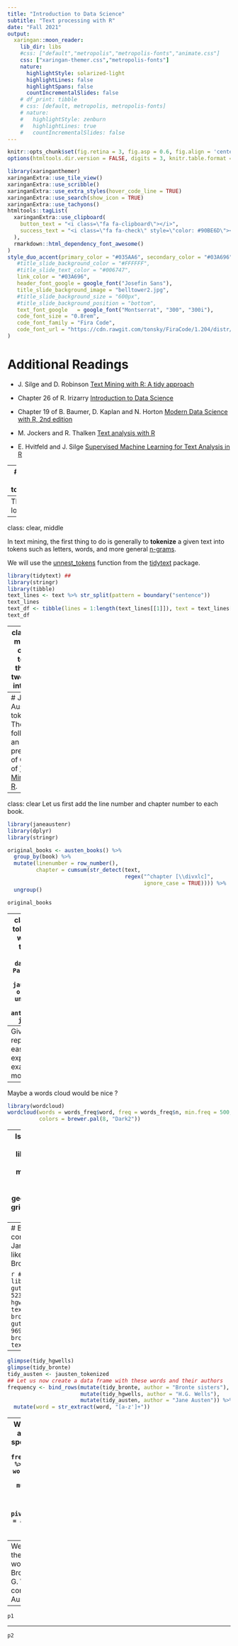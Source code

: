```yaml
---
title: "Introduction to Data Science"
subtitle: "Text processing with R"
date: "Fall 2021"
output:
  xaringan::moon_reader:
    lib_dir: libs
    #css: ["default","metropolis","metropolis-fonts","animate.css"]
    css: ["xaringan-themer.css","metropolis-fonts"]
    nature:
      highlightStyle: solarized-light
      highlightLines: false
      highlightSpans: false
      countIncrementalSlides: false
    # df_print: tibble
    # css: [default, metropolis, metropolis-fonts]
    # nature:
    #   highlightStyle: zenburn
    #   highlightLines: true
    #   countIncrementalSlides: false
--- 
```

```r
knitr::opts_chunk$set(fig.retina = 3, fig.asp = 0.6, fig.align = 'center', out.width = "120%",message = FALSE)
options(htmltools.dir.version = FALSE, digits = 3, knitr.table.format = "html",tibble.print_min=6, tibble.print_max = 6, tibble.width=70)
```

```r
library(xaringanthemer)
xaringanExtra::use_tile_view()
xaringanExtra::use_scribble()
xaringanExtra::use_extra_styles(hover_code_line = TRUE)
xaringanExtra::use_search(show_icon = TRUE)
xaringanExtra::use_tachyons()
htmltools::tagList(
  xaringanExtra::use_clipboard(
    button_text = "<i class=\"fa fa-clipboard\"></i>",
    success_text = "<i class=\"fa fa-check\" style=\"color: #90BE6D\"></i>",
  ),
  rmarkdown::html_dependency_font_awesome()
)
style_duo_accent(primary_color = "#035AA6", secondary_color = "#03A696",
   #title_slide_background_color = "#FFFFFF",
   #title_slide_text_color = "#006747",
   link_color = "#03A696",
   header_font_google = google_font("Josefin Sans"),
   title_slide_background_image = "belltower2.jpg",
   #title_slide_background_size = "600px",
   #title_slide_background_position = "bottom",
   text_font_google   = google_font("Montserrat", "300", "300i"),
   code_font_size = "0.8rem",
   code_font_family = "Fira Code",
   code_font_url = "https://cdn.rawgit.com/tonsky/FiraCode/1.204/distr/fira_code.css"
)
```
# Additional Readings

+ J. Silge and D. Robinson [Text Mining with R: A tidy approach](https://www.tidytextmining.com/)

+ Chapter 26 of R. Irizarry [Introduction to Data Science](https://rafalab.github.io/dsbook/text-mining.html)

+ Chapter 19 of B. Baumer, D. Kaplan and N. Horton [Modern Data Science with R, 2nd edition](https://mdsr-book.github.io/mdsr2e/ch-text.html)

+ M. Jockers and R. Thalken [Text analysis with R](https://catalog.lib.ncsu.edu/catalog/NCSU4839893)

+ E. Hvitfeld and J. Silge [Supervised Machine Learning for Text Analysis in R](https://smltar.com/)

---
# Text data and tokenization.

Let us first consider the following two stanzas from a poem by [Oscar Wilde](https://en.wikipedia.org/wiki/Oscar_Wilde)

```r
library(stringr)
text <- str_c("Tread lightly, she is near\r\n",
"\tUnder the snow\r\n",
"Speak gently, she can hear\r\n",
"\tThe daisies grow.\r\n",
"All her bright golden hair\r\n",
"\tTarnished with rust\r\n",
"She that was young and fair\r\n",
"\tFallen to dust.", collapse = "")
cat(text)
```
--
The raw text looks like 
```r
text
```

---
class: clear, middle

In text mining, the first thing to do is generally to **tokenize** a given text into tokens such as letters, words, and more general [n-grams](https://en.wikipedia.org/wiki/N-gram). 

We will use the [unnest_tokens](https://www.rdocumentation.org/packages/tidytext/versions/0.3.1/topics/unnest_tokens) function from the [tidytext](https://www.rdocumentation.org/packages/tidytext/versions/0.3.1) package.

```r
library(tidytext) ## 
library(stringr)
library(tibble)
text_lines <- text %>% str_split(pattern = boundary("sentence")) 
text_lines
text_df <- tibble(lines = 1:length(text_lines[[1]]), text = text_lines[[1]])
text_df
```

---
class: clear, middle
We can now tokenize the above two stanzas into words.
```r
tokens <- text_df %>% unnest_tokens(words, text)
tokens
```
Other tokenization are also possible, e.g.,
```r
text_df %>% unnest_tokens(ngrams, text, token = "ngrams", n = 3)
```

---
# Jane Austen and tokenization.
The following is an abridged presentation of Chapter 1 of [Text Mining with R](https://www.tidytextmining.com/).
```r
library(janeaustenr) ## The package contains the text of 6 Jane Austen's novels.
library(dplyr)
austen_books()
austen_books() %>% dplyr::select(book) %>% unique() %>% pull()
```

---
class: clear
Let us first add the line number and chapter number to each book.
```r
library(janeaustenr)
library(dplyr)
library(stringr)

original_books <- austen_books() %>%
  group_by(book) %>%
  mutate(linenumber = row_number(),
         chapter = cumsum(str_detect(text, 
                                     regex("^chapter [\\divxlc]",
                                           ignore_case = TRUE)))) %>%
  ungroup()

original_books
```
---
class: clear
We next tokenize the text into words and remove the common stop words.
```r
data(stop_words) ## Part of the tidytext package.
jausten_tokenized <- original_books %>% unnest_tokens(word, text) %>% 
  anti_join(stop_words)
jausten_tokenized
```
---
Given this tidy representation, it is easy to do some data exploration. For example, what are the most common words ?
```r
words_freq <- jausten_tokenized %>% count(word, sort = TRUE)
words_freq
```
Which book is most verbose ?
```r
jausten_tokenized %>% group_by(book) %>% 
  summarize(no_words = n()) %>% 
  arrange(desc(no_words))
```
---
Maybe a words cloud would be nice ?
```r
library(wordcloud)
wordcloud(words = words_freq$word, freq = words_freq$n, min.freq = 500, 
          colors = brewer.pal(8, "Dark2"))
```

---
Is a word cloud better than a bar plot or a dot plot ?
```r
library(ggplot2)
p <- words_freq %>% filter(n > 500) %>% mutate(word = reorder(word,n)) %>% 
  ggplot(aes(n, word)) + labs(y = NULL)
p1 <- p + geom_col()
p2 <- p + geom_point()
gridExtra::grid.arrange(p1,p2,nrow = 1)

```
---
# Battle of the authors
Let us now compare the word distributions of Jane Austen against other authors like Herberg G. Wells and the Brontës sisters.

```r
## First download the data.
library(gutenbergr)
hgwells <- gutenberg_download(c(35, 36, 5230, 159))
tidy_hgwells <- hgwells %>%
  unnest_tokens(word, text) %>%
  anti_join(stop_words)
bronte <- gutenberg_download(c(1260, 768, 969, 9182, 767))
tidy_bronte <- bronte %>%
  unnest_tokens(word, text) %>%
  anti_join(stop_words)
```

---
```r
glimpse(tidy_hgwells)
glimpse(tidy_bronte)
tidy_austen <- jausten_tokenized
## Let us now create a data frame with these words and their authors
frequency <- bind_rows(mutate(tidy_bronte, author = "Bronte sisters"),
                       mutate(tidy_hgwells, author = "H.G. Wells"),
                       mutate(tidy_austen, author = "Jane Austen")) %>%
  mutate(word = str_extract(word, "[a-z']+"))
```

---
We now see, for each author, how likely a specific word is used
```r
library(tidyr)
frequency <- frequency %>% group_by(author, word) %>% summarise(n = n()) %>%
  mutate(proportion = n/sum(n))%>%  ## grouped mutate! 
  select(-n) %>% pivot_wider(names_from = author, values_from = proportion)
frequency
```

---
We can now visualize the distribution of the words used by the Brontes sisters and H. G. Wells, when compared to the Jane Austen baseline. 
```r
p1 <- ggplot(frequency, aes(x = `Bronte sisters`, y = `Jane Austen`), 
            color = abs(`Jane Austen` - `Bronte sisters`)) +
  geom_abline(color = "gray40", lty = 2) +
  geom_jitter(alpha = 0.1, size = 2.5, width = 0.3, height = 0.3) +
  geom_text(aes(label = word), check_overlap = TRUE, vjust = 1.5) +
  scale_x_log10(labels = scales::percent_format()) +
  scale_y_log10(labels = scales::percent_format()) +
  scale_color_gradient(limits = c(0, 0.001), 
                       low = "darkslategray4", high = "gray75") +
  theme(legend.position="none") +
  labs(y = "Jane Austen", x = NULL) + ggtitle("Bronte Sisters")
p2 <- ggplot(frequency, aes(x = `H.G. Wells`, y = `Jane Austen`), 
            color = abs(`Jane Austen` - `H.G. Wells`)) +
  geom_abline(color = "gray40", lty = 2) +
  geom_jitter(alpha = 0.1, size = 2.5, width = 0.3, height = 0.3) +
  geom_text(aes(label = word), check_overlap = TRUE, vjust = 1.5) +
  scale_x_log10(labels = scales::percent_format()) +
  scale_y_log10(labels = scales::percent_format()) +
  scale_color_gradient(limits = c(0, 0.001), 
                       low = "darkslategray4", high = "gray75") +
  theme(legend.position="none") +
  labs(y = "Jane Austen", x = NULL) + ggtitle("H.G. Wells")
```
---
```r
p1
```
---
```r
p2
```